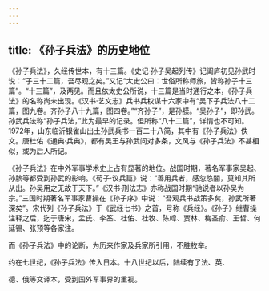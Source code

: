 ```yaml
---
---
---
```

title: 《孙子兵法》的历史地位
---



《孙子兵法》，久经传世本，有十三篇。《史记·孙子吴起列传》记阖庐初见孙武时说：“子三十二篇，吾尽观之矣。”又记“太史公曰：世俗所称师旅，皆称孙子十三篇”。“十三篇”，及两见。而且依太史公所说，十三篇是当时通行之本，《孙子兵法》的名称尚未出现。《汉书·艺文志》兵书兵权谋十六家中有“吴下子兵法八十二篇，图九卷。齐孙子八十九篇，图四卷。”“齐孙子”，是孙膜。“吴孙子”，即孙武。孙武兵法称“孙子兵法，”此为最早的记录。但所称“八十二篇”，详情也不可知。1972年，山东临沂银雀山出土孙武兵书一百二十八简，其中有《孙子兵法》佚文。唐杜佑《通典·兵典》，都有吴王与孙武问对多条，文风与《孙子兵法》不甚相似，或为后人所记。

《孙子兵法》在中外军事学术史上占有显著的地位。战国时期，著名军事家吴起、孙膑等都受到孙武的影响。《荀子·议兵篇》说：“善用兵者，感忽悠闇，莫知其所从出。孙吴用之无故于天下。”《汉书·刑法志》亦称战国时期“驰说者以孙吴为宗。”三国时期著名军事家曹操在《孙子序》中说：“吾观兵书战策多矣，孙武所著深矣”。宋代列《孙子兵法》于《武经七书》之首，号称《兵经》。《孙子》继曹操注释之后，迄于唐宋，孟氏、李筌、杜佑、杜牧、陈皡、贾林、梅圣俞、王皙、何延锡、张预等各家注。

而《孙子兵法》中的论断，为历来作家及兵家所引用，不胜枚举。

约在七世纪，《孙子兵法》传入日本。十八世纪以后，陆续有了法、英、

德、俄等文译本，受到国外军事界的重视。
